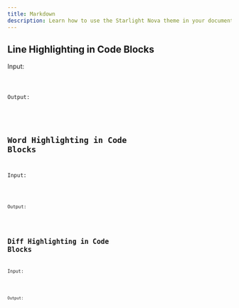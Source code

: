 ```yaml
---
title: Markdown
description: Learn how to use the Starlight Nova theme in your documentation.
---
```




## Line Highlighting in Code Blocks

Input:

<Code code={ShikiHighlightLineCode} lang="md" transformers={[]} />

Output:

<ShikiHighlightLine />

## Word Highlighting in Code Blocks

Input:

<Code code={ShikiHighlightWordCode} lang="md" transformers={[]} />

Output:

<ShikiHighlightWord />

## Diff Highlighting in Code Blocks

Input:

<Code code={ShikiDiffCode} lang="md" transformers={[]} />

Output:

<ShikiDiff />
